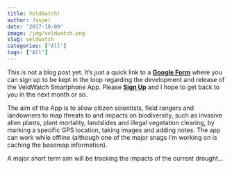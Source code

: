 ```yaml
---
title: VeldWatch!
author: Jasper
date: '2017-10-09'
image: /img/veldwatch.png
slug: veldwatch
categories: ["All"]
tags: ["All"]
---
```


This is not a blog post yet. It's just a quick link to a [**Google Form**](https://goo.gl/forms/FPLxYT4dOzZjbwKt1) where you can sign up to be kept in the loop regarding the development and release of the VeldWatch Smartphone App. Please [**Sign Up**](https://goo.gl/forms/FPLxYT4dOzZjbwKt1) and I hope to get back to you in the next month or so.

The aim of the App is to allow citizen scientists, field rangers and landowners to map threats to and impacts on biodiversity, such as invasive alien plants, plant mortality, landslides and illegal vegetation clearing, by marking a specific GPS location, taking images and adding notes. The app can work while offline (although one of the major snags I'm working on is caching the basemap information).

A major short term aim will be tracking the impacts of the current drought...